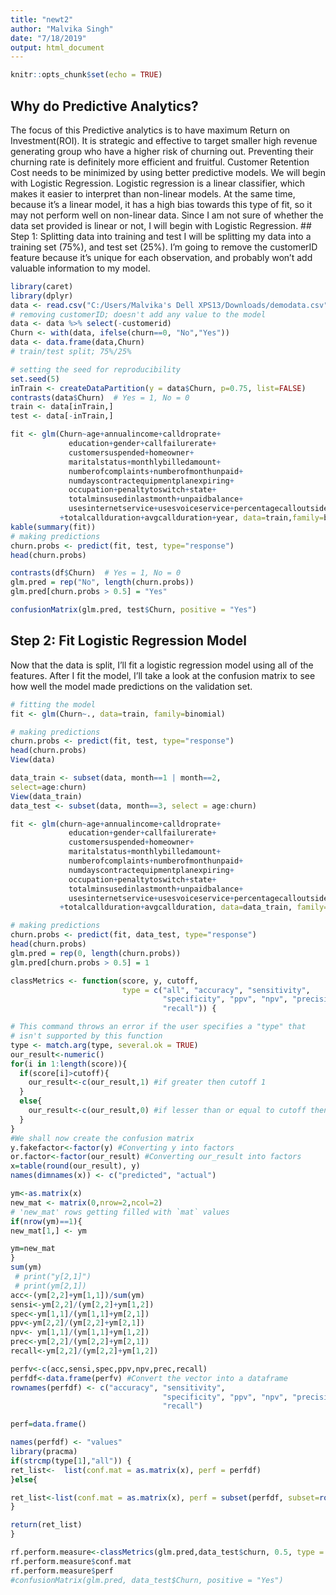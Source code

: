 ---
title: "newt2"
author: "Malvika Singh"
date: "7/18/2019"
output: html_document
---

```{r setup, include=FALSE}
knitr::opts_chunk$set(echo = TRUE)
```

## Why do Predictive Analytics?

The focus of this Predictive analytics is to have maximum Return on Investment(ROI). It is strategic and effective to target smaller high revenue generating group who have a higher risk of churning out. Preventing their churning rate is definitely more efficient and fruitful.
Customer Retention Cost needs to be minimized by using better predictive models.
We will begin with Logistic Regression.
Logistic regression is a linear classifier, which makes it easier to interpret than non-linear models. At the same time, because it’s a linear model, it has a high bias towards this type of fit, so it may not perform well on non-linear data.
Since I am not sure of whether the data set provided is linear or not, I will begin with Logistic Regression.
## Step 1: Splitting data into training and test
I will be splitting my data into a training set (75%), and test set (25%). I’m going to remove the customerID feature because it’s unique for each observation, and probably won’t add valuable information to my model.

```{r prologue}
library(caret)
library(dplyr)
data <- read.csv("C:/Users/Malvika's Dell XPS13/Downloads/demodata.csv",header = TRUE, sep = ",")
# removing customerID; doesn't add any value to the model
data <- data %>% select(-customerid)  
Churn <- with(data, ifelse(churn==0, "No","Yes"))
data <- data.frame(data,Churn)
# train/test split; 75%/25%

# setting the seed for reproducibility
set.seed(5)
inTrain <- createDataPartition(y = data$Churn, p=0.75, list=FALSE)
contrasts(data$Churn)  # Yes = 1, No = 0
train <- data[inTrain,]
test <- data[-inTrain,]

fit <- glm(Churn~age+annualincome+calldroprate+
             education+gender+callfailurerate+
             customersuspended+homeowner+
             maritalstatus+monthlybilledamount+
             numberofcomplaints+numberofmonthunpaid+
             numdayscontractequipmentplanexpiring+
             occupation+penaltytoswitch+state+
             totalminsusedinlastmonth+unpaidbalance+
             usesinternetservice+usesvoiceservice+percentagecalloutsidenetwork
           +totalcallduration+avgcallduration+year, data=train,family=binomial)
kable(summary(fit))
# making predictions
churn.probs <- predict(fit, test, type="response")
head(churn.probs)

contrasts(df$Churn)  # Yes = 1, No = 0
glm.pred = rep("No", length(churn.probs))
glm.pred[churn.probs > 0.5] = "Yes"

confusionMatrix(glm.pred, test$Churn, positive = "Yes")
```

## Step 2: Fit Logistic Regression Model

Now that the data is split, I’ll fit a logistic regression model using all of the features. After I fit the model, I’ll take a look at the confusion matrix to see how well the model made predictions on the validation set.

```{r fitModel}
# fitting the model
fit <- glm(Churn~., data=train, family=binomial)

# making predictions
churn.probs <- predict(fit, test, type="response")
head(churn.probs)
View(data)
```

```{r}
data_train <- subset(data, month==1 | month==2, 
select=age:churn)
View(data_train)
data_test <- subset(data, month==3, select = age:churn)

fit <- glm(churn~age+annualincome+calldroprate+
             education+gender+callfailurerate+
             customersuspended+homeowner+
             maritalstatus+monthlybilledamount+
             numberofcomplaints+numberofmonthunpaid+
             numdayscontractequipmentplanexpiring+
             occupation+penaltytoswitch+state+
             totalminsusedinlastmonth+unpaidbalance+
             usesinternetservice+usesvoiceservice+percentagecalloutsidenetwork
           +totalcallduration+avgcallduration, data=data_train, family=binomial)

# making predictions
churn.probs <- predict(fit, data_test, type="response")
head(churn.probs)
glm.pred = rep(0, length(churn.probs))
glm.pred[churn.probs > 0.5] = 1

classMetrics <- function(score, y, cutoff, 
                         type = c("all", "accuracy", "sensitivity", 
                                  "specificity", "ppv", "npv", "precision", 
                                  "recall")) {

# This command throws an error if the user specifies a "type" that
# isn't supported by this function
type <- match.arg(type, several.ok = TRUE)  
our_result<-numeric()
for(i in 1:length(score)){
  if(score[i]>cutoff){
    our_result<-c(our_result,1) #if greater then cutoff 1
  }
  else{
    our_result<-c(our_result,0) #if lesser than or equal to cutoff then 0
  }
}
#We shall now create the confusion matrix
y.fakefactor<-factor(y) #Converting y into factors
or.factor<-factor(our_result) #Converting our_result into factors
x=table(round(our_result), y)
names(dimnames(x)) <- c("predicted", "actual")

ym<-as.matrix(x)
new_mat <- matrix(0,nrow=2,ncol=2)  
# 'new_mat' rows getting filled with `mat` values
if(nrow(ym)==1){
new_mat[1,] <- ym

ym=new_mat
}
sum(ym)
 # print("y[2,1]")
 # print(ym[2,1])
acc<-(ym[2,2]+ym[1,1])/sum(ym)
sensi<-ym[2,2]/(ym[2,2]+ym[1,2])
spec<-ym[1,1]/(ym[1,1]+ym[2,1])
ppv<-ym[2,2]/(ym[2,2]+ym[2,1])
npv<- ym[1,1]/(ym[1,1]+ym[1,2])
prec<-ym[2,2]/(ym[2,2]+ym[2,1])
recall<-ym[2,2]/(ym[2,2]+ym[1,2])

perfv<-c(acc,sensi,spec,ppv,npv,prec,recall)
perfdf<-data.frame(perfv) #Convert the vector into a dataframe
rownames(perfdf) <- c("accuracy", "sensitivity", 
                                  "specificity", "ppv", "npv", "precision", 
                                  "recall")

perf=data.frame()

names(perfdf) <- "values"
library(pracma)
if(strcmp(type[1],"all")) {
ret_list<-  list(conf.mat = as.matrix(x), perf = perfdf)
}else{

ret_list<-list(conf.mat = as.matrix(x), perf = subset(perfdf, subset=rownames(perfdf) %in% type))
}

return(ret_list)
}

rf.perform.measure<-classMetrics(glm.pred,data_test$churn, 0.5, type = "all")
rf.perform.measure$conf.mat
rf.perform.measure$perf
#confusionMatrix(glm.pred, data_test$Churn, positive = "Yes")
```
